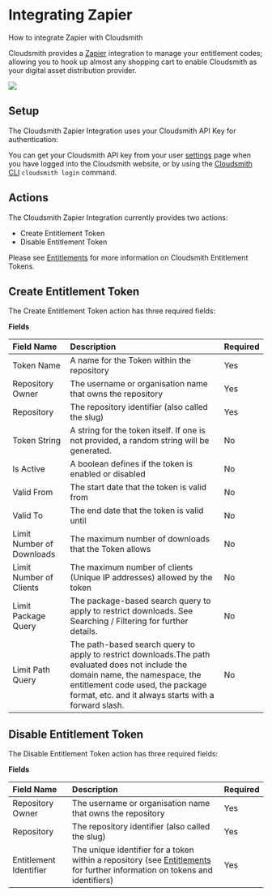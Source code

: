 
# Integrating Zapier

How to integrate Zapier with Cloudsmith

Cloudsmith provides a [Zapier](https://zapier.com/) integration to manage your entitlement codes; allowing you to hook up almost any shopping cart to enable Cloudsmith as your digital asset distribution provider.

<NoCodeUploadingSnippet />

<a target="_blank" href="https://youtu.be/Y9UyMwYi4G8"><img src="https://files.readme.io/2bec4b6-cloudsmith-youtube-play-zapier-small.png"/></a>


## Setup

The Cloudsmith Zapier Integration uses your Cloudsmith API Key for authentication: 

<BlockImage src={zapierCsmApiKeyImage} alt="Zapier Cloudsmith API Key setup"></BlockImage>

You can get your Cloudsmith API key from your user [settings](https://cloudsmith.io/user/settings/account/) page when you have logged into the Cloudsmith website, or by using the [Cloudsmith CLI](https://github.com/cloudsmith-io/cloudsmith-cli) `cloudsmith login` command.

## Actions

The Cloudsmith Zapier Integration currently provides two actions: 

- Create Entitlement Token
- Disable Entitlement Token

Please see [Entitlements](doc:entitlements) for more information on Cloudsmith Entitlement Tokens.

## Create Entitlement Token

The Create Entitlement Token action has three required fields: 

<BlockImage src={zapierCreateTokenImage} alt="Zapier Create Entitlement Token Fields"></BlockImage>

**Fields**

|Field Name|Description|Required|
|:--|:--|:--|
|Token Name|A name for the Token within the repository|Yes|
|Repository Owner|The username or organisation name that owns the repository|Yes|
|Repository|The repository identifier (also called the slug)|Yes|
|Token String|A string for the token itself. If one is not provided, a random string will be generated.|No|
|Is Active|A boolean defines if the token is enabled or disabled|No|
|Valid From|The start date that the token is valid from|No|
|Valid To|The end date that the token is valid until|No|
|Limit Number of Downloads|The maximum number of downloads that the Token allows|No|
|Limit Number of Clients|The maximum number of clients (Unique IP addresses) allowed by the token|No|
|Limit Package Query|The package-based search query to apply to restrict downloads. See Searching / Filtering for further details.|No|
|Limit Path Query|The path-based search query to apply to restrict downloads.The path evaluated does not include the domain name, the namespace, the entitlement code used, the package format, etc. and it always starts with a forward slash.|No|

## Disable Entitlement Token

The Disable Entitlement Token action has three required fields: 

<BlockImage src={zapierDisableTokenImage} alt="Zapier Delete Entitlement Token Fields"></BlockImage>

**Fields**

|Field Name|Description|Required|
|:--|:--|:--|
|Repository Owner|The username or organisation name that owns the repository|Yes|
|Repository|The repository identifier (also called the slug)|Yes|
|Entitlement Identifier|The unique identifier for a token within a repository (see [Entitlements](doc:entitlements) for further information on tokens and identifiers)|Yes|

